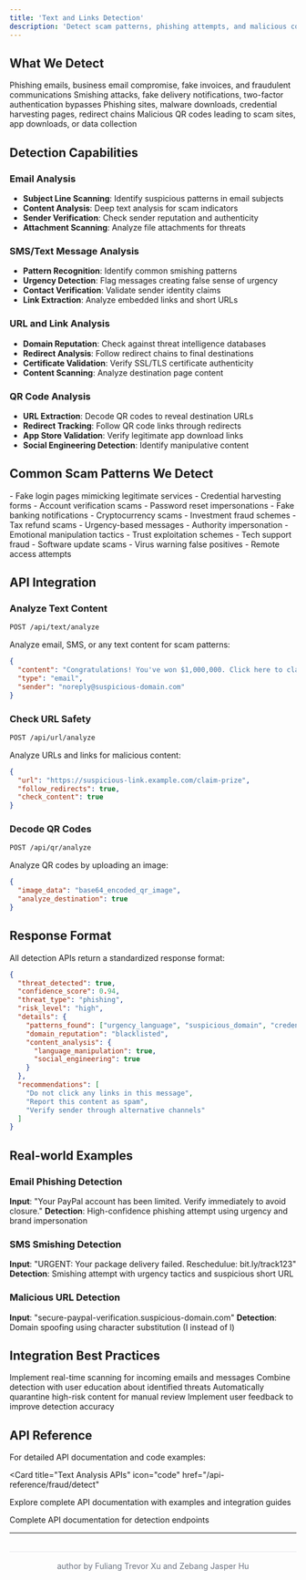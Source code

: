 ```yaml
---
title: 'Text and Links Detection'
description: 'Detect scam patterns, phishing attempts, and malicious content in emails, SMS, links, and QR codes'
---
```

## What We Detect

<CardGroup cols={2}>
  <Card
    title="Email Scams"
    icon="envelope"
  >
    Phishing emails, business email compromise, fake invoices, and fraudulent communications
  </Card>
  <Card
    title="SMS Fraud"
    icon="message"
  >
    Smishing attacks, fake delivery notifications, two-factor authentication bypasses
  </Card>
  <Card
    title="Malicious Links"
    icon="link"
  >
    Phishing sites, malware downloads, credential harvesting pages, redirect chains
  </Card>
  <Card
    title="QR Code Threats"
    icon="qrcode"
  >
    Malicious QR codes leading to scam sites, app downloads, or data collection
  </Card>
</CardGroup>

## Detection Capabilities

### Email Analysis
- **Subject Line Scanning**: Identify suspicious patterns in email subjects
- **Content Analysis**: Deep text analysis for scam indicators
- **Sender Verification**: Check sender reputation and authenticity
- **Attachment Scanning**: Analyze file attachments for threats

### SMS/Text Message Analysis
- **Pattern Recognition**: Identify common smishing patterns
- **Urgency Detection**: Flag messages creating false sense of urgency
- **Contact Verification**: Validate sender identity claims
- **Link Extraction**: Analyze embedded links and short URLs

### URL and Link Analysis
- **Domain Reputation**: Check against threat intelligence databases
- **Redirect Analysis**: Follow redirect chains to final destinations
- **Certificate Validation**: Verify SSL/TLS certificate authenticity
- **Content Scanning**: Analyze destination page content

### QR Code Analysis
- **URL Extraction**: Decode QR codes to reveal destination URLs
- **Redirect Tracking**: Follow QR code links through redirects
- **App Store Validation**: Verify legitimate app download links
- **Social Engineering Detection**: Identify manipulative content

## Common Scam Patterns We Detect

<AccordionGroup>
  <Accordion title="Phishing Attempts">
    - Fake login pages mimicking legitimate services
    - Credential harvesting forms
    - Account verification scams
    - Password reset impersonations
  </Accordion>

  <Accordion title="Financial Fraud">
    - Fake banking notifications
    - Cryptocurrency scams
    - Investment fraud schemes
    - Tax refund scams
  </Accordion>

  <Accordion title="Social Engineering">
    - Urgency-based messages
    - Authority impersonation
    - Emotional manipulation tactics
    - Trust exploitation schemes
  </Accordion>

  <Accordion title="Technical Scams">
    - Tech support fraud
    - Software update scams
    - Virus warning false positives
    - Remote access attempts
  </Accordion>
</AccordionGroup>

## API Integration

### Analyze Text Content

```bash
POST /api/text/analyze
```

Analyze email, SMS, or any text content for scam patterns:

```json
{
  "content": "Congratulations! You've won $1,000,000. Click here to claim your prize!",
  "type": "email",
  "sender": "noreply@suspicious-domain.com"
}
```

### Check URL Safety

```bash
POST /api/url/analyze
```

Analyze URLs and links for malicious content:

```json
{
  "url": "https://suspicious-link.example.com/claim-prize",
  "follow_redirects": true,
  "check_content": true
}
```

### Decode QR Codes

```bash
POST /api/qr/analyze
```

Analyze QR codes by uploading an image:

```json
{
  "image_data": "base64_encoded_qr_image",
  "analyze_destination": true
}
```

## Response Format

All detection APIs return a standardized response format:

```json
{
  "threat_detected": true,
  "confidence_score": 0.94,
  "threat_type": "phishing",
  "risk_level": "high",
  "details": {
    "patterns_found": ["urgency_language", "suspicious_domain", "credential_request"],
    "domain_reputation": "blacklisted",
    "content_analysis": {
      "language_manipulation": true,
      "social_engineering": true
    }
  },
  "recommendations": [
    "Do not click any links in this message",
    "Report this content as spam",
    "Verify sender through alternative channels"
  ]
}
```

## Real-world Examples

### Email Phishing Detection
**Input**: "Your PayPal account has been limited. Verify immediately to avoid closure."
**Detection**: High-confidence phishing attempt using urgency and brand impersonation

### SMS Smishing Detection
**Input**: "URGENT: Your package delivery failed. Reschedulue: bit.ly/track123"
**Detection**: Smishing attempt with urgency tactics and suspicious short URL

### Malicious URL Detection
**Input**: "secure-paypaI-verification.suspicious-domain.com"
**Detection**: Domain spoofing using character substitution (I instead of l)

## Integration Best Practices

<CardGroup cols={2}>
  <Card
    title="Real-time Scanning"
    icon="clock"
  >
    Implement real-time scanning for incoming emails and messages
  </Card>
  <Card
    title="User Education"
    icon="graduation-cap"
  >
    Combine detection with user education about identified threats
  </Card>
  <Card
    title="Quarantine System"
    icon="shield"
  >
    Automatically quarantine high-risk content for manual review
  </Card>
  <Card
    title="Feedback Loop"
    icon="refresh"
  >
    Implement user feedback to improve detection accuracy
  </Card>
</CardGroup>

## API Reference

For detailed API documentation and code examples:

<Card
  title="Text Analysis APIs"
  icon="code"
  href="/api-reference/fraud/detect"
>
  Explore complete API documentation with examples and integration guides
</Card>

<Card title="API Reference" icon="code" href="/api-reference/endpoint/predict">
  Complete API documentation for detection endpoints
</Card>

---

<div style="text-align: center; margin-top: 2rem; padding-top: 1rem; border-top: 1px solid #e5e7eb; color: #6b7280; font-size: 0.875rem;">
  author by Fuliang Trevor Xu and Zebang Jasper Hu
</div> 
